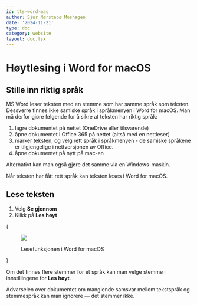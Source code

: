 ```yaml
---
id: tts-word-mac
author: Sjur Nørstebø Moshagen
date: '2024-11-21'
type: doc
category: website
layout: doc.tsx
---
```


# Høytlesing i Word for macOS

## Stille inn riktig språk

MS Word leser teksten med en stemme som har samme språk som teksten. Dessverre finnes ikke samiske språk i språkmenyen i Word for macOS. Man må derfor gjøre følgende for å sikre at teksten har riktig språk:

1. lagre dokumentet på nettet (OneDrive eller tilsvarende)
1. åpne dokumentet i Office 365 på nettet (altså med en nettleser)
1. marker teksten, og velg rett språk i språkmenyen - de samiske språkene er tilgjengelige i nettversjonen av Office.
1. åpne dokumentet på nytt på mac-en

Alternativt kan man også gjøre det samme via en Windows-maskin.

Når teksten har fått rett språk kan teksten leses i Word for macOS.

## Lese teksten

1. Velg **Se gjennom**
1. Klikk på **Les høyt**

{<figure>
  <img src="/static/images/doc/tts/mac-word-reader.png" />
  <figcaption>Lesefunksjonen i Word for macOS</figcaption>
</figure>}

Om det finnes flere stemmer for et språk kan man velge stemme i innstillingene for **Les høyt**.

Advarselen over dokumentet om manglende samsvar mellom tekstspråk og stemmespråk kan man ignorere — det stemmer ikke.

